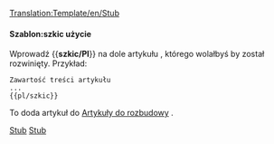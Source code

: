 [[Translation:Template/en/Stub]]
<noinclude></noinclude>{{en/ambox| type  = notice
| image = StubIcon.png
| text  = <strong>Szkic</strong><br>Ten artykuł jest szkicem. Proszę, jeśli możesz, [{{fullurl:{{NAMESPACE}}:{{PAGENAME}}|action=edit}} rozwiń to].
}}<includeonly>{{{1|<!--[[Category:Articles to be expanded]]-->[[Category:pl/Artykuły do rozbudowy]]}}}</includeonly><noinclude>

====Szablon:szkic użycie====
Wprowadź <nowiki>{{</nowiki>'''szkic/Pl'''<nowiki>}}</nowiki> na dole artykułu , którego wolałbyś by został rozwinięty. Przykład:
<pre>
Zawartość treści artykułu
...
{{pl/szkic}}
</pre>
To doda artykuł do <!--[[:Category:Articles to be expanded]]-->[[:Category:pl/Artykuły do rozbudowy|Artykuły do rozbudowy]] .

<!--[[Category:Templates|Stub]][[Category:Message boxes|Stub]]-->[[Category:pl/Szablony|Stub]][[Category:pl/InfoBox|Stub]]</noinclude>